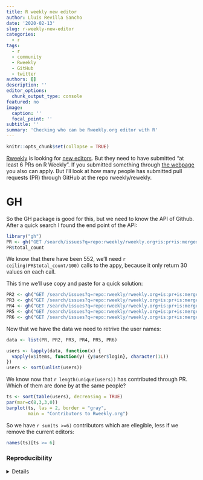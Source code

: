 ```yaml
---
title: R weekly new editor
author: Lluís Revilla Sancho
date: '2020-02-13'
slug: r-weekly-new-editor
categories:
  - r
tags:
  - r
  - community
  - Rweekly
  - GitHub
  - twitter
authors: []
description: ''
editor_options:
  chunk_output_type: console
featured: no
image:
  caption: ''
  focal_point: ''
subtitle: ''
summary: 'Checking who can be Rweekly.org editor with R'
---
```


```r
knitr::opts_chunk$set(collapse = TRUE)
```

[Rweekly](https://rweekly.org) is looking for [new editors](https://docs.google.com/forms/d/e/1FAIpQLSet2Tq_mWWOVsKWxGOSoUg8DzCPlW2-nxIFOSkkRvlUFxQFLw/viewform). But they need to have submitted "at least 6 PRs on R Weekly". If you submitted something through [the webpage](https://rweekly.org/submit) you also can apply. But I'll look at how many people has submitted pull requests (PR) through GitHub at the repo rweekly/rewekly. 

# GH

So the GH package is good for this, but we need to know the API of Github. After a quick search I found the end point of the API:

```r
library("gh")
PR <- gh("GET /search/issues?q=repo:rweekly/rweekly.org+is:pr+is:merged&per_page=100") # Copied from https://developer.github.com/v3/pulls/
PR$total_count
```

We know that there have been 552, we'll need `r ceiling(PR$total_count/100)` calls to the appy, because it only return 30 values on each call. 

This time we'll use copy and paste for a quick solution:

```r
PR2 <- gh("GET /search/issues?q=repo:rweekly/rweekly.org+is:pr+is:merged&per_page=100&page=2")
PR3 <- gh("GET /search/issues?q=repo:rweekly/rweekly.org+is:pr+is:merged&per_page=100&page=3")
PR4 <- gh("GET /search/issues?q=repo:rweekly/rweekly.org+is:pr+is:merged&per_page=100&page=4")
PR5 <- gh("GET /search/issues?q=repo:rweekly/rweekly.org+is:pr+is:merged&per_page=100&page=5")
PR6 <- gh("GET /search/issues?q=repo:rweekly/rweekly.org+is:pr+is:merged&per_page=100&page=6")
```
Now that we have the data we need to retrive the user names:

```r
data <- list(PR, PR2, PR3, PR4, PR5, PR6)

users <- lapply(data, function(x) {
  vapply(x$items, function(y) {y$user$login}, character(1L))
})
users <- sort(unlist(users))
```

We know now that `r length(unique(users))` has contributed through PR.
Which of them are done by at the same people? 

```r
ts <- sort(table(users), decreasing = TRUE)
par(mar=c(8,3,3,0))
barplot(ts, las = 2, border = "gray",
        main = "Contributors to Rweekly.org")
```

So we have `r sum(ts >=6)` contributors which are ellegible, less if we remove the current editors:

```r
names(ts)[ts >= 6]
```

### Reproducibility

<details>
```r
## Reproducibility info
options(width = 120)
sessioninfo::session_info()
```
</details>
